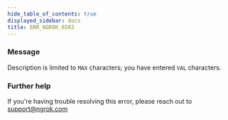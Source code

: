 ```yaml
---
hide_table_of_contents: true
displayed_sidebar: docs
title: ERR_NGROK_6503
---
```


### Message

Description is limited to `MAX` characters; you have entered `VAL` characters.

### Further help

If you're having trouble resolving this error, please reach out to [support@ngrok.com](mailto:support@ngrok.com?subject=Help%20with%20ERR_NGROK_6503)

